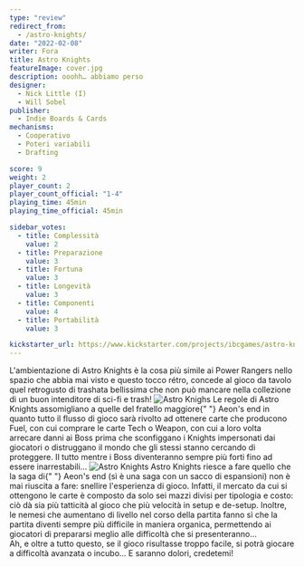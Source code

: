 ```yaml
---
type: "review"
redirect_from:
  - /astro-knights/
date: "2022-02-08"
writer: Fora
title: Astro Knights
featureImage: cover.jpg
description: ooohh… abbiamo perso
designer:
  - Nick Little (I)
  - Will Sobel
publisher:
  - Indie Boards & Cards
mechanisms:
  - Cooperativo
  - Poteri variabili
  - Drafting

score: 9
weight: 2
player_count: 2
player_count_official: "1-4"
playing_time: 45min
playing_time_official: 45min

sidebar_votes:
  - title: Complessità
    value: 2
  - title: Preparazione
    value: 3
  - title: Fortuna
    value: 3
  - title: Longevità
    value: 3
  - title: Componenti
    value: 4
  - title: Portabilità
    value: 3

kickstarter_url: https://www.kickstarter.com/projects/ibcgames/astro-knights
---
```


<Setting>
  L'ambientazione di Astro Knights è la cosa più simile ai Power Rangers nello
  spazio che abbia mai visto e questo tocco rétro, concede al gioco da tavolo
  quel retrogusto di trashata bellissima che non può mancare nella collezione di
  un buon intenditore di sci-fi e trash!
</Setting>

<img src="./game1.jpg" alt="Astro Knighs" />

<Rules>
  Le regole di Astro Knights assomigliano a quelle del fratello maggiore{" "}
  <Link to="/reviews/aeon-s-end/">Aeon's end</Link> in quanto tutto il flusso di
  gioco sarà rivolto ad ottenere carte che producono Fuel, con cui comprare le
  carte Tech o Weapon, con cui a loro volta arrecare danni ai Boss prima che
  sconfiggano i Knights impersonati dai giocatori o distruggano il mondo che gli
  stessi stanno cercando di proteggere. Il tutto mentre i Boss diventeranno
  sempre più forti fino ad essere inarrestabili…
</Rules>

<img src="./game2.jpg" alt="Astro Knights " />

<Feedback>
  Astro Knights riesce a fare quello che la saga di{" "}
  <Link to="/reviews/aeon-s-end/">Aeon's end</Link> (sì è una saga con un sacco
  di espansioni) non è mai riuscita a fare: snellire l'esperienza di gioco.
  Infatti, il mercato da cui si ottengono le carte è composto da solo sei mazzi
  divisi per tipologia e costo: ciò dà sia più tatticità al gioco che più
  velocità in setup e de-setup. Inoltre, le nemesi che aumentano di livello nel
  corso della partita fanno sì che la partita diventi sempre più difficile in
  maniera organica, permettendo ai giocatori di prepararsi meglio alle
  difficoltà che si presenteranno…
  <br />
  Ah, e oltre a tutto questo, se il gioco risultasse troppo facile, si potrà
  giocare a difficoltà avanzata o incubo… E saranno dolori, credetemi!
</Feedback>

<Instagram id="CZtlH1tjC94" />
